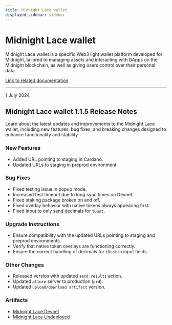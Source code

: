 ```yaml
---
title: Midnight Lace wallet
displayed_sidebar: sidebar
---
```


# Midnight Lace wallet

Midnight Lace wallet is a specific Web3 light wallet platform developed for Midnight, tailored to managing assets and interacting with DApps on the Midnight blockchain, as well as giving users control over their personal data.

[Link to related documentation](https://www.lace.io/)

---

<div 
  style={{
    marginTop: '0',
    fontSize: '1rem',
    fontWeight: 'normal',
    marginBottom: '0.5rem'
  }}
>
  1 July 2024
</div>

## Midnight Lace wallet 1.1.5 Release Notes

Learn about the latest updates and improvements to the Midnight Lace wallet, including new features, bug fixes, and breaking changes designed to enhance functionality and stability.

### New Features

- Added URL pointing to staging in Cardano.  
- Updated URLs to staging in preprod environment.  

### Bug Fixes

- Fixed testing issue in popup mode.  
- Increased test timeout due to long sync times on Devnet.  
- Fixed staking package broken on and off.  
- Fixed overlay behavior with native tokens always appearing first.  
- Fixed input to only send decimals for `tDust`.  

### Upgrade Instructions

- Ensure compatibility with the updated URLs pointing to staging and preprod environments.  
- Verify that native token overlays are functioning correctly.  
- Ensure the correct handling of decimals for `tDust` in input fields.  

### Other Changes

- Released version with updated `send results` action.  
- Updated `allure` server to production (`prd`).  
- Updated `upload/download artifact` version.  

### Artifacts

- [Midnight Lace Devnet](https://raw.githubusercontent.com/midnight-ntwrk/releases/gh-pages/artifacts/wallet/midnight-lace-1.1.5/midnight-lace-1.1.5-devnet.zip)
- [Midnight Lace Undeployed](https://raw.githubusercontent.com/midnight-ntwrk/releases/gh-pages/artifacts/wallet/midnight-lace-1.1.5/midnight-lace-1.1.5-undeployed.zip)




